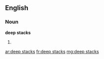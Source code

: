 ==English==
===Noun===
'''deep stacks'''
#{{plural of|deep stack}}

[[ar:deep stacks]]
[[fr:deep stacks]]
[[mg:deep stacks]]